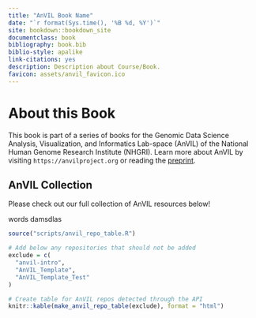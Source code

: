 ```yaml
---
title: "AnVIL Book Name"
date: "`r format(Sys.time(), '%B %d, %Y')`"
site: bookdown::bookdown_site
documentclass: book
bibliography: book.bib
biblio-style: apalike
link-citations: yes
description: Description about Course/Book.
favicon: assets/anvil_favicon.ico
---
```



# About this Book {-}

This book is part of a series of books for the Genomic Data Science Analysis, Visualization, and Informatics Lab-space (AnVIL) of the National Human Genome Research Institute (NHGRI). Learn more about AnVIL by visiting `https://anvilproject.org` or reading the [preprint](https://www.biorxiv.org/content/10.1101/2021.04.22.436044v1).

## AnVIL Collection {-}

Please check out our full collection of AnVIL resources below!

words damsdlas

```r
source("scripts/anvil_repo_table.R")

# Add below any repositories that should not be added
exclude = c(
  "anvil-intro",
  "AnVIL_Template",
  "AnVIL_Template_Test"
)

# Create table for AnVIL repos detected through the API
knitr::kable(make_anvil_repo_table(exclude), format = "html")
```
